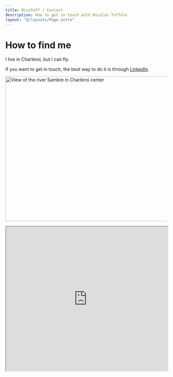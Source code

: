 ```yaml
---
title: NicoToff | Contact
description: How to get in touch with Nicolas Toffolo
layout: "@/layouts/Page.astro"
---
```


# How to find me

I live in Charleroi, but I can fly.

If you want to get in touch, the best way to do it is through [LinkedIn](https://www.linkedin.com/in/toffolo01/").

<Image loading="lazy"
src={charleroi}
alt="View of the river Sambre in Charleroi center" width="1056" height="451" />

<iframe src="https://www.google.com/maps/embed?pb=!1m18!1m12!1m3!1d81343.42378474114!2d4.345441141415446!3d50.422807124817254!2m3!1f0!2f0!3f0!3m2!1i1024!2i768!4f13.1!3m3!1m2!1s0x47c225f096ca39c9%3A0x40099ab2f4d6410!2sCharleroi!5e0!3m2!1sen!2sbe!4v1691482199195!5m2!1sen!2sbe" width="100%" height="450" allowfullscreen="" loading="lazy" 
referrerpolicy="no-referrer-when-downgrade"></iframe>

